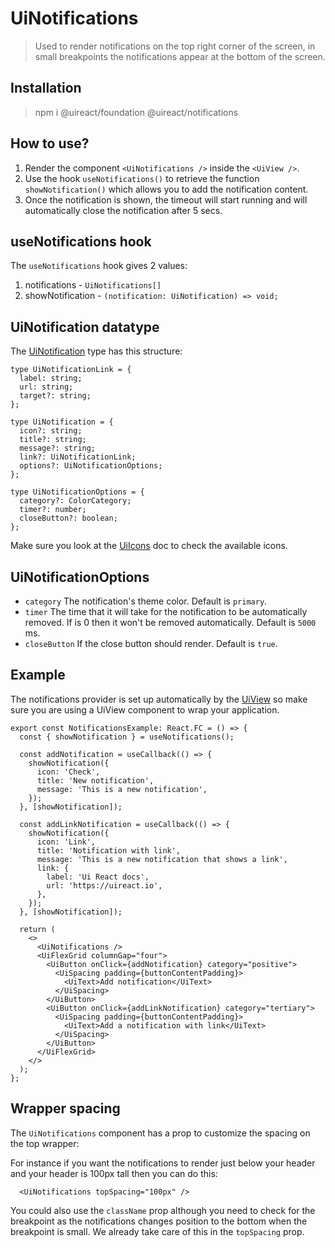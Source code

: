 
# UiNotifications

<Metadata packageName='notifications' packageJson={packageJson} />

> Used to render notifications on the top right corner of the screen, in small breakpoints the notifications appear at the bottom of the screen.

## Installation

> npm i @uireact/foundation @uireact/notifications

## How to use?

1. Render the component `<UiNotifications />` inside the `<UiView />`.
2. Use the hook `useNotifications()` to retrieve the function `showNotification()` which allows you to add the notification content.
3. Once the notification is shown, the timeout will start running and will automatically close the notification after 5 secs.

## useNotifications hook

The `useNotifications` hook gives 2 values:

1. notifications - `UiNotifications[]`
2. showNotification - `(notification: UiNotification) => void;`

## UiNotification datatype

The [UiNotification](https://github.com/inavac182/uireact/blob/main/packages/foundation/src/types/notifications.ts) type has this structure:

```tsx
type UiNotificationLink = {
  label: string;
  url: string;
  target?: string;
};

type UiNotification = {
  icon?: string;
  title?: string;
  message?: string;
  link?: UiNotificationLink;
  options?: UiNotificationOptions;
};

type UiNotificationOptions = {
  category?: ColorCategory;
  timer?: number;
  closeButton?: boolean;
};
```

Make sure you look at the [UiIcons](./packages-icons-docs-docs) doc to check the available icons.

## UiNotificationOptions

- `category` The notification's theme color. Default is `primary`.
- `timer` The time that it will take for the notification to be automatically removed. If is 0 then it won't be removed automatically. Default is `5000` ms.
- `closeButton` If the close button should render. Default is `true`.

## Example

The notifications provider is set up automatically by the [UiView](./packages-view-docs-view) so make sure you are using a UiView component to wrap your application.

<NotificationsExample />

```tsx
export const NotificationsExample: React.FC = () => {
  const { showNotification } = useNotifications();

  const addNotification = useCallback(() => {
    showNotification({
      icon: 'Check',
      title: 'New notification',
      message: 'This is a new notification',
    });
  }, [showNotification]);

  const addLinkNotification = useCallback(() => {
    showNotification({
      icon: 'Link',
      title: 'Notification with link',
      message: 'This is a new notification that shows a link',
      link: {
        label: 'Ui React docs',
        url: 'https://uireact.io',
      },
    });
  }, [showNotification]);

  return (
    <>
      <UiNotifications />
      <UiFlexGrid columnGap="four">
        <UiButton onClick={addNotification} category="positive">
          <UiSpacing padding={buttonContentPadding}>
            <UiText>Add notification</UiText>
          </UiSpacing>
        </UiButton>
        <UiButton onClick={addLinkNotification} category="tertiary">
          <UiSpacing padding={buttonContentPadding}>
            <UiText>Add a notification with link</UiText>
          </UiSpacing>
        </UiButton>
      </UiFlexGrid>
    </>
  );
};
```

## Wrapper spacing

The `UiNotifications` component has a prop to customize the spacing on the top wrapper:

For instance if you want the notifications to render just below your header and your header is 100px tall then you can do this:

```tsx
  <UiNotifications topSpacing="100px" />
```

You could also use the `className` prop although you need to check for the breakpoint as the notifications changes position to the bottom when the breakpoint is small. We already take care of this in the `topSpacing` prop.

